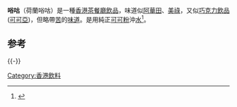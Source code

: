'''唂咕'''（荷蘭唂咕）是一種[[香港|香港]][[茶餐廳|茶餐廳]][[飲品|飲品]]，味道似[[阿華田|阿華田]]、[[美祿|美祿]]，又似[[巧克力飲品|巧克力飲品]]([[可可亞|可可亞]])，但略帶[[苦|苦]]的[[味道|味道]]。是用純正[[可可粉|可可粉]]沖[[水|水]]<ref>{{Cite book|title=广东点心 罗坤点心专辑|last=罗坤述；黄辉等整理|first=|publisher=广州：广东科技出版社|year=1996|isbn=7-5359-1785-2|location=|pages=127}}</ref>。

==参考==
{{reflist}}
{{-}}
{{drink-stub}}

[[Category:香港飲料|Category:香港飲料]]